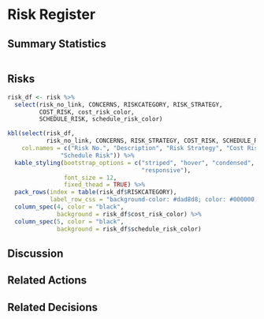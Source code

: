 # Risk Register

## Summary Statistics
```r

```

## Risks
```r

risk_df <- risk %>%
  select(risk_no_link, CONCERNS, RISKCATEGORY, RISK_STRATEGY, 
         COST_RISK, cost_risk_color,
         SCHEDULE_RISK, schedule_risk_color)

kbl(select(risk_df, 
           risk_no_link, CONCERNS, RISK_STRATEGY, COST_RISK, SCHEDULE_RISK), 
    col.names = c("Risk No.", "Description", "Risk Strategy", "Cost Risk", 
               "Schedule Risk")) %>%
  kable_styling(bootstrap_options = c("striped", "hover", "condensed", 
                                      "responsive"),
                font_size = 12,
                fixed_thead = TRUE) %>%
  pack_rows(index = table(risk_df$RISKCATEGORY),
            label_row_css = "background-color: #dad8d8; color: #000000;") %>%
  column_spec(4, color = "black",
              background = risk_df$cost_risk_color) %>%
  column_spec(5, color = "black",
              background = risk_df$schedule_risk_color)
```


## Discussion

## Related Actions

## Related Decisions
